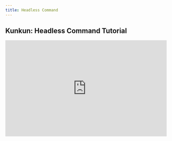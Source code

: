 ```yaml
---
title: Headless Command
---
```


## Kunkun: Headless Command Tutorial

<div class="not-content">
  <iframe
    width="100%"
    height="300px"
    src="https://www.youtube.com/embed/Emy-Wi-WQq0"
    title="Kunkun: Headless Command Tutorial"
    frameborder="0"
    allow="accelerometer; autoplay; clipboard-write; encrypted-media; gyroscope; picture-in-picture; web-share"
    referrerpolicy="strict-origin-when-cross-origin"
    allowfullscreen
  ></iframe>
</div>
